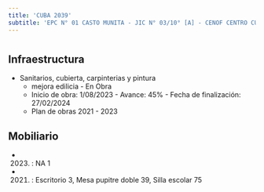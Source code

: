 ```yaml
---
title: 'CUBA 2039'
subtitle: 'EPC N° 01 CASTO MUNITA - JIC N° 03/10° [A] - CENOF CENTRO CUBA - ESEA EN DANZA MASTRAZZI CURSO VOCACIONAL DE DANZA Y EXPRESIÓN CORPORAL JUVENIL N° 09'
---
```


#
## Infraestructura

* Sanitarios, cubierta, carpinterias y pintura 
    + mejora edilicia - En Obra 
    + Inicio de obra: 1/08/2023 - Avance: 45% - Fecha de finalización: 27/02/2024 
    + Plan de obras 2021 - 2023 






## Mobiliario

*  (2023) : NA 1 

*  (2021) : Escritorio 3, Mesa pupitre doble 39, Silla escolar 75 



